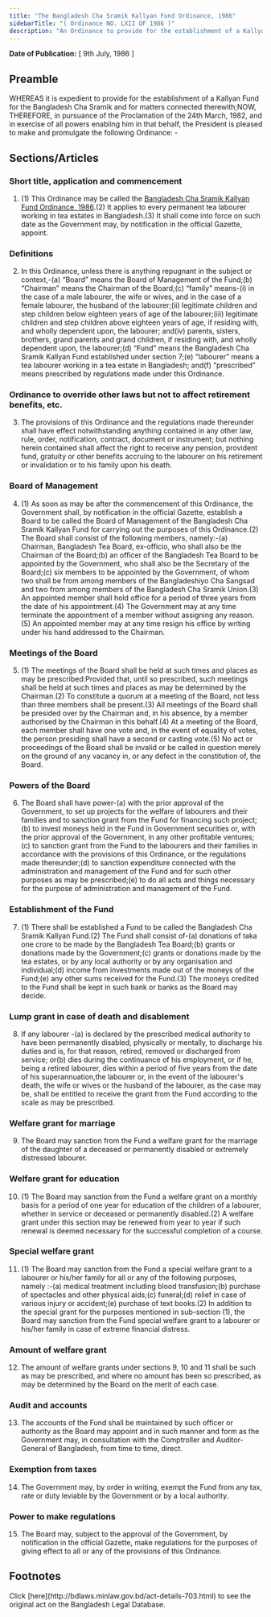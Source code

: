 ```yaml
---
title: "The Bangladesh Cha Sramik Kallyan Fund Ordinance, 1986"
sidebarTitle: "( Ordinance NO. LXII OF 1986 )"
description: "An Ordinance to provide for the establishment of a Kallyan Fund for the Bangladesh Cha Sramik."
---
```


**Date of Publication:** [ 9th July, 1986 ]

## Preamble

WHEREAS it is expedient to provide for the establishment of a Kallyan Fund for the Bangladesh Cha Sramik and for matters connected therewith;NOW, THEREFORE, in pursuance of the Proclamation of the 24th March, 1982, and in exercise of all powers enabling him in that behalf, the President is pleased to make and promulgate the following Ordinance: -

## Sections/Articles

### Short title, application and commencement

1. (1) This Ordinance may be called the [Bangladesh Cha Sramik Kallyan Fund Ordinance, 1986](/laws/act-703 "Bangladesh Cha Sramik Kallyan Fund Ordinance, 1986").(2) It applies to every permanent tea labourer working in tea estates in Bangladesh.(3) It shall come into force on such date as the Government may, by notification in the official Gazette, appoint.

### Definitions

2. In this Ordinance, unless there is anything repugnant in the subject or context,-(a) “Board” means the Board of Management of the Fund;(b) “Chairman” means the Chairman of the Board;(c) “family” means-(i) in the case of a male labourer, the wife or wives, and in the case of a female labourer, the husband of the labourer;(ii) legitimate children and step children below eighteen years of age of the labourer;(iii) legitimate children and step children above eighteen years of age, if residing with, and wholly dependent upon, the labourer; and(iv) parents, sisters, brothers, grand parents and grand children, if residing with, and wholly dependent upon, the labourer;(d) “Fund” means the Bangladesh Cha Sramik Kallyan Fund established under section 7;(e) “labourer” means a tea labourer working in a tea estate in Bangladesh; and(f) “prescribed” means prescribed by regulations made under this Ordinance.

### Ordinance to override other laws but not to affect retirement benefits, etc.

3. The provisions of this Ordinance and the regulations made thereunder shall have effect notwithstanding anything contained in any other law, rule, order, notification, contract, document or instrument; but nothing herein contained shall affect the right to receive any pension, provident fund, gratuity or other benefits accruing to the labourer on his retirement or invalidation or to his family upon his death.

### Board of Management

4. (1) As soon as may be after the commencement of this Ordinance, the Government shall, by notification in the official Gazette, establish a Board to be called the Board of Management of the Bangladesh Cha Sramik Kallyan Fund for carrying out the purposes of this Ordinance.(2) The Board shall consist of the following members, namely:-(a) Chairman, Bangladesh Tea Board, ex-officio, who shall also be the Chairman of the Board;(b) an officer of the Bangladesh Tea Board to be appointed by the Government, who shall also be the Secretary of the Board;(c) six members to be appointed by the Government, of whom two shall be from among members of the Bangladeshiyo Cha Sangsad and two from among members of the Bangladesh Cha Sramik Union.(3) An appointed member shall hold office for a period of three years from the date of his appointment.(4) The Government may at any time terminate the appointment of a member without assigning any reason.(5) An appointed member may at any time resign his office by writing under his hand addressed to the Chairman.

### Meetings of the Board

5. (1) The meetings of the Board shall be held at such times and places as may be prescribed:Provided that, until so prescribed, such meetings shall be held at such times and places as may be determined by the Chairman.(2) To constitute a quorum at a meeting of the Board, not less than three members shall be present.(3) All meetings of the Board shall be presided over by the Chairman and, in his absence, by a member authorised by the Chairman in this behalf.(4) At a meeting of the Board, each member shall have one vote and, in the event of equality of votes, the person presiding shall have a second or casting vote.(5) No act or proceedings of the Board shall be invalid or be called in question merely on the ground of any vacancy in, or any defect in the constitution of, the Board.

### Powers of the Board

6. The Board shall have power-(a) with the prior approval of the Government, to set up projects for the welfare of labourers and their families and to sanction grant from the Fund for financing such project;(b) to invest moneys held in the Fund in Government securities or, with the prior approval of the Government, in any other profitable ventures;(c) to sanction grant from the Fund to the labourers and their families in accordance with the provisions of this Ordinance, or the regulations made thereunder;(d) to sanction expenditure connected with the administration and management of the Fund and for such other purposes as may be prescribed;(e) to do all acts and things necessary for the purpose of administration and management of the Fund.

### Establishment of the Fund

7. (1) There shall be established a Fund to be called the Bangladesh Cha Sramik Kallyan Fund.(2) The Fund shall consist of-(a) donations of taka one crore to be made by the Bangladesh Tea Board;(b) grants or donations made by the Government;(c) grants or donations made by the tea estates, or by any local authority or by any organisation and individual;(d) income from investments made out of the moneys of the Fund;(e) any other sums received for the Fund.(3) The moneys credited to the Fund shall be kept in such bank or banks as the Board may decide.

### Lump grant in case of death and disablement

8. If any labourer -(a) is declared by the prescribed medical authority to have been permanently disabled, physically or mentally, to discharge his duties and is, for that reason, retired, removed or discharged from service; or(b) dies during the continuance of his employment, or if he, being a retired labourer, dies within a period of five years from the date of his superannuation,the labourer or, in the event of the labourer's death, the wife or wives or the husband of the labourer, as the case may be, shall be entitled to receive the grant from the Fund according to the scale as may be prescribed.

### Welfare grant for marriage

9. The Board may sanction from the Fund a welfare grant for the marriage of the daughter of a deceased or permanently disabled or extremely distressed labourer.

### Welfare grant for education

10. (1) The Board may sanction from the Fund a welfare grant on a monthly basis for a period of one year for education of the children of a labourer, whether in service or deceased or permanently disabled.(2) A welfare grant under this section may be renewed from year to year if such renewal is deemed necessary for the successful completion of a course.

### Special welfare grant

11. (1) The Board may sanction from the Fund a special welfare grant to a labourer or his/her family for all or any of the following purposes, namely :-(a) medical treatment including blood transfusion;(b) purchase of spectacles and other physical aids;(c) funeral;(d) relief in case of various injury or accident;(e) purchase of text books.(2) In addition to the special grant for the purposes mentioned in sub-section (1), the Board may sanction from the Fund special welfare grant to a labourer or his/her family in case of extreme financial distress.

### Amount of welfare grant

12. The amount of welfare grants under sections 9, 10 and 11 shall be such as may be prescribed, and where no amount has been so prescribed, as may be determined by the Board on the merit of each case.

### Audit and accounts

13. The accounts of the Fund shall be maintained by such officer or authority as the Board may appoint and in such manner and form as the Government may, in consultation with the Comptroller and Auditor-General of Bangladesh, from time to time, direct.

### Exemption from taxes

14. The Government may, by order in writing, exempt the Fund from any tax, rate or duty leviable by the Government or by a local authority.

### Power to make regulations

15. The Board may, subject to the approval of the Government, by notification in the official Gazette, make regulations for the purposes of giving effect to all or any of the provisions of this Ordinance.

## Footnotes

<Note>
  Click [here](http://bdlaws.minlaw.gov.bd/act-details-703.html) to see the original act on the Bangladesh Legal Database.
</Note>
